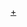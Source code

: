 {{Navbox Musical artist
| name   = 南方之星
| title  = [[南方之星|南方之星（Southern All Stars）]]
| background = group_or_band
|  state = {{{state|collapsed}}}
|  above = '''[[桑田佳祐]]''' &#124; '''[[關口和之]]''' &#124; '''[[松田弘]]''' &#124; '''[[原由子]]''' &#124; '''[[野澤秀行]]''' <br/> 原成員：[[大森隆志]]
| group1 = 單曲
|  list1 = {{link-ja|率性辛巴達|勝手にシンドバッド}} - [[別這樣吹捧我]] - [[心愛的艾莉]] - [[在乎也是種戀愛]] - [[小心C調語言]] - [[眼淚的大街]] - [[戀愛Monthly Day]] - [[意氣風發Locomotion]] - [[JAZZ MAN]] - [[不要忘記Laid Back]] - [[Sha La La/對不起 查理|Sha La La／對不起 查理]] - [[Big Star Blues (大明星的悲劇)]] - [[栞的主題曲]] - [[CHACO海岸物語]] - [[匂艷 THE NIGHT CLUB]] - [[Ya Ya (忘不了那個時代)]] - [[BODY SPECIAL II]] - [[EMANON]] - [[東京滑步]] - [[MISS BRAND-NEW DAY]] - [[Tarako]] - [[Bye Bye My Love (U are the one)]] - [[Melody (南方之星單曲)|Melody]] - [[大家的歌 (南方之星單曲)|大家的歌]] - [[給女神們的情歌 (也給不被報導的Y型男人)]] - [[再見寶貝]] - [[Furi Furi'65]] - [[真夏的果實]] - [[Neo Bravo!!]] - [[SHULABA-LA-BAMBA]] - [[淚吻]] - [[EROTICA SEVEN]] - [[美麗的鳥兒 (NO NO BIRDY)]] - [[聖誕節之愛 (眼淚過後將是白雪紛飛的季節)]] - [[MANPY的G★SPOT]] - [[只給你 ～Summer Heartbreak～]] - [[愛的言靈 ～Spiritual Message]] - [[太陽真是個短命的傢夥]] - [[01MESSENGER ～電子狂之歌～]] - [[BLUE HEAVEN]] - [[LOVE AFFAIR ～秘密約會～]] - [[PARADISE (南方之星單曲)|PARADISE]] - [[YELLOW MAN ～星星王子～]] - [[海嘯 (單曲)|TSUNAMI]] - [[HOTEL PACIFIC]] - [[碧綠青空 ～BLUE IN GREEN～]] - [[想在淚海被你擁抱 ～SEA OF LOVE～]] - [[彩色 ～Aja～]] - [[你才是明星/消失在夢中的茱莉亞|你才是明星／消失在夢中的茱莉亞]] - [[愛情與慾望的歲月]] - [[BOHBO No.5/神之島遙遠國度|BOHBO No.5／神之島遙遠國度]] - [[DIRTY OLD MAN ～再見夏天～]] - [[我是你的歌手]] - {{link-ja|Peace & Hi-lite|ピースとハイライト}} - {{link-ja|東京VICTORY|東京VICTORY}}
| group2 = 原創專輯
|  list2 = [[炙熱悸動]] - [[10 Numbers Carat]] - [[Tiny Bubbles]] - [[立體音響太陽族]] - [[NUDE MAN]] - [[綺麗]] - [[當個萬人迷]] - [[KAMAKURA]] - [[Southern All Stars (專輯)|Southern All Stars]] - [[讓世界花團錦簇]] - [[Young Love]] - [[櫻花 (南方之星專輯)|櫻花]] - [[KILLER STREET]]
| group3 = 精選輯
|  list3 = [[BALLADE '77～'82]] - [[BALLADE 2 '83～'86]] - [[西瓜 SOUTHERN ALL STARS SPECIAL 61SONGS]] - [[HAPPY!]] - [[海之Yeah!!]] - [[BALLADE 3 ～the album of LOVE～]] - {{link-ja|大海 Oh Yeah!!|海のOh, Yeah!!}}
| group4 = 絕版專輯
|  list4 = [[Best of Southern All Stars]] - [[Kick Off!]] - [[Early Southern All Stars]] - [[SOUTHERN ALL STARS BEST ONE '82]] - [[Shout!]] - [[原由子 with 南方之星]]
| group5 = 其它歌曲
|  list5 = [[希望之轍]] - [[和平的琉歌]]
| group6 = 企劃作品
|  list6 = [[稻村珍 (原聲音樂)|稻村珍]] - [[江之島 ～Southern All Stars Golden Hits Medley]] - [[率性辛巴達|率性辛巴達 奮力一擊]] - [[Inside Outside U·M·I]] - [[BEST HIT USAS (Ultra Southern All Stars)|BEST HIT USAS]]
| group7 = 參加作品
|  list7 = [[Let's try again]]<span style="font-size:smaller;">（成員全部以個人身份參加）</span>
| group8 = 其它
|  list8 = [[Victor TAISHITA]] - [[茅崎公園野球場]] - [[茅崎演唱會 ～只為你的茅崎～|茅崎演唱會]] - [[THE 夢人島 Fes.]] - [[真夏的大感謝祭 LIVE]] - [[南方之星海岸茅崎 ]] - [[the破浪餐廳]]
}}<noinclude>
[[Category:南方之星|+]]
[[Category:日本歌手模板|{{PAGENAME}}]]
</noinclude>